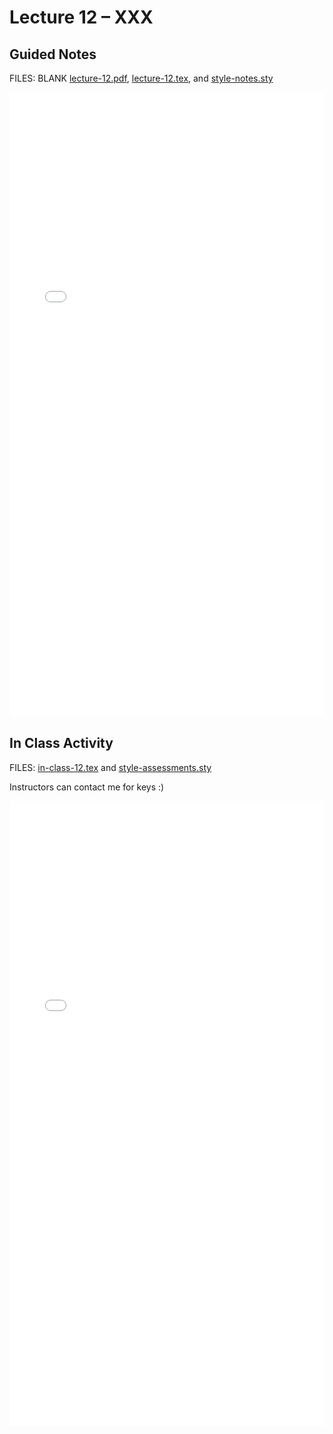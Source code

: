 # Lecture 12 -- XXX {.unnumbered}

## Guided Notes

FILES: BLANK [lecture-12.pdf](https://github.com/coltongearhart/math321/blob/main/lectures/lecture-12.pdf), [lecture-12.tex](https://github.com/coltongearhart/math321/blob/main/lectures/lecture-12.tex), and [style-notes.sty](https://github.com/coltongearhart/math321/blob/main/lectures/style-notes.sty)

<embed src="lectures/lecture-12-COMPLETED.pdf" type="application/pdf" width="100%" height="1000px"></embed>

## In Class Activity

FILES: [in-class-12.tex](https://github.com/coltongearhart/math321/blob/main/assessments/in-class-12.tex) and [style-assessments.sty](https://github.com/coltongearhart/math321/blob/main/assessments/style-assessments.sty)

Instructors can contact me for keys :)

<embed src="assessments/in-class-12.pdf" type="application/pdf" width="100%" height="1000px"></embed>